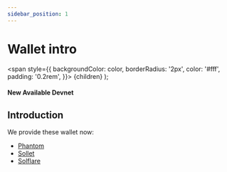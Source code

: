 ```yaml
---
sidebar_position: 1
---
```


# Wallet intro

  <span
    style={{
      backgroundColor: color,
      borderRadius: '2px',
      color: '#fff',
      padding: '0.2rem',
    }}>
    {children}
  </span>
);

#### New Available <Highlight color="#25c2a0">Devnet</Highlight>

## Introduction
We provide these wallet now:
- [Phantom](https://phantom.app/)
- [Sollet](https://www.sollet.io/)
- [Solflare](https://solflare.com/)